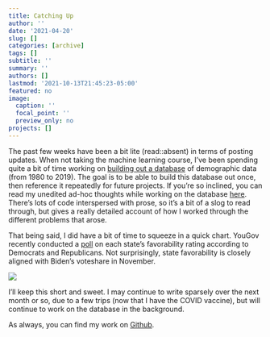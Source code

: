 ```yaml
---
title: Catching Up
author: ''
date: '2021-04-20'
slug: []
categories: [archive]
tags: []
subtitle: ''
summary: ''
authors: []
lastmod: '2021-10-13T21:45:23-05:00'
featured: no
image:
  caption: ''
  focal_point: ''
  preview_only: no
projects: []
---
```


The past few weeks have been a bit lite (read::absent) in terms of posting updates. When not taking the machine learning course, I’ve been spending quite a bit of time working on [building out a database](https://github.com/markjrieke/electionsimulator/tree/main/data/tidy) of demographic data (from 1980 to 2019). The goal is to be able to build this database out once, then reference it repeatedly for future projects. If you’re so inclined, you can read my unedited ad-hoc thoughts while working on the database [here](https://github.com/markjrieke/electionsimulator/tree/main/notepad). There’s lots of code interspersed with prose, so it’s a bit of a slog to read through, but gives a really detailed account of how I worked through the different problems that arose. 

That being said, I did have a bit of time to squeeze in a quick chart. YouGov recently conducted a [poll](https://today.yougov.com/topics/politics/articles-reports/2021/04/14/best-and-worst-states-democrats-republicans) on each state’s favorability rating according to Democrats and Republicans. Not surprisingly, state favorability is closely aligned with Biden’s voteshare in November.

![](yougov.png)

I’ll keep this short and sweet. I may continue to write sparsely over the next month or so, due to a few trips (now that I have the COVID vaccine), but will continue to work on the database in the background. 

As always, you can find my work on [Github](https://github.com/markjrieke/thedatadiary/tree/main/2021.04.18-misc).

